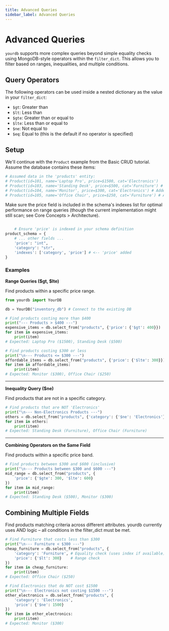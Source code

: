 ```yaml
---
title: Advanced Queries
sidebar_label: Advanced Queries
---
```


# Advanced Queries

`yourdb` supports more complex queries beyond simple equality checks using MongoDB-style operators within the `filter_dict`. This allows you to filter based on ranges, inequalities, and multiple conditions.

## Query Operators

The following operators can be used inside a nested dictionary as the value in your `filter_dict`:

* `$gt`: Greater than
* `$lt`: Less than
* `$gte`: Greater than or equal to
* `$lte`: Less than or equal to
* `$ne`: Not equal to
* `$eq`: Equal to (this is the default if no operator is specified)


## Setup

We'll continue with the `Product` example from the Basic CRUD tutorial. Assume the database contains these items:

```python
# Assumed data in the 'products' entity:
# Product(id=101, name='Laptop Pro', price=$1500, cat='Electronics')
# Product(id=103, name='Standing Desk', price=$500, cat='Furniture') # Price updated earlier
# Product(id=104, name='Monitor', price=$300, cat='Electronics') # Added for more examples
# Product(id=105, name='Office Chair', price=$250, cat='Furniture') # Added for more examples

```
Make sure the price field is included in the schema's indexes list for optimal performance on range queries (though the current implementation might still scan; see Core Concepts > Architecture).

```python

    # Ensure 'price' is indexed in your schema definition
product_schema = {
    # ... other fields ...
    'price': "int",
    'category': "str",
    'indexes': ['category', 'price'] # <-- 'price' added
}

```
### Examples
**Range Queries ($gt, $lte)**

Find products within a specific price range.

```python
from yourdb import YourDB

db = YourDB("inventory_db") # Connect to the existing DB

# Find products costing more than $400
print("--- Products > $400 ---")
expensive_items = db.select_from("products", {'price': {'$gt': 400}})
for item in expensive_items:
    print(item)
# Expected: Laptop Pro ($1500), Standing Desk ($500)

# Find products costing $300 or less
print("\n--- Products <= $300 ---")
affordable_items = db.select_from("products", {'price': {'$lte': 300}})
for item in affordable_items:
    print(item)
# Expected: Monitor ($300), Office Chair ($250)

```

---

**Inequality Query ($ne)**

Find products that are not in a specific category.


```python
# Find products that are NOT 'Electronics'
print("\n--- Non-Electronics Products ---")
others = db.select_from("products", {'category': {'$ne': 'Electronics'}})
for item in others:
    print(item)
# Expected: Standing Desk (Furniture), Office Chair (Furniture)
```

---

**Combining Operators on the Same Field**

Find products within a specific price band.

```python
# Find products between $300 and $600 (inclusive)
print("\n--- Products between $300 and $600 ---")
mid_range = db.select_from("products", {
    'price': {'$gte': 300, '$lte': 600}
})
for item in mid_range:
    print(item)
# Expected: Standing Desk ($500), Monitor ($300)
```

## Combining Multiple Fields

Find products matching criteria across different attributes. yourdb currently uses AND logic – all conditions in the filter_dict must be met.

```python
# Find Furniture that costs less than $300
print("\n--- Furniture < $300 ---")
cheap_furniture = db.select_from("products", {
    'category': 'Furniture', # Equality check (uses index if available)
    'price': {'$lt': 300}    # Range check
})
for item in cheap_furniture:
    print(item)
# Expected: Office Chair ($250)

# Find Electronics that do NOT cost $1500
print("\n--- Electronics not costing $1500 ---")
other_electronics = db.select_from("products", {
    'category': 'Electronics',
    'price': {'$ne': 1500}
})
for item in other_electronics:
    print(item)
# Expected: Monitor ($300)
```

